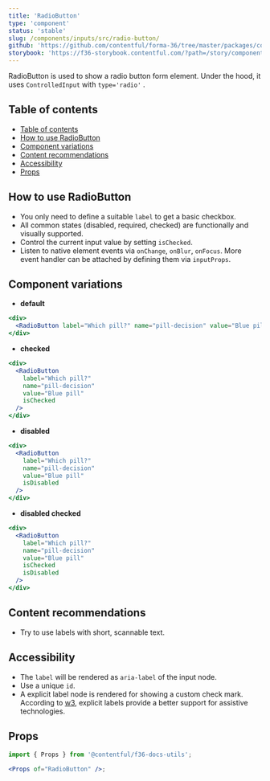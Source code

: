 ```yaml
---
title: 'RadioButton'
type: 'component'
status: 'stable'
slug: /components/inputs/src/radio-button/
github: 'https://github.com/contentful/forma-36/tree/master/packages/components/inputs/src/radio-button'
storybook: 'https://f36-storybook.contentful.com/?path=/story/components-radiobutton--default'
---
```


RadioButton is used to show a radio button form element. Under the hood, it uses `ControlledInput` with `type='radio'` .

## Table of contents

- [Table of contents](#table-of-contents)
- [How to use RadioButton](#how-to-use-radiobutton)
- [Component variations](#component-variations)
- [Content recommendations](#content-recommendations)
- [Accessibility](#accessibility)
- [Props](#props)

## How to use RadioButton

- You only need to define a suitable `label` to get a basic checkbox.
- All common states (disabled, required, checked) are functionally and visually supported.
- Control the current input value by setting `isChecked`.
- Listen to native element events via `onChange`, `onBlur`, `onFocus`. More event handler can be attached by defining them via `inputProps`.

## Component variations

- **default**

```jsx
<div>
  <RadioButton label="Which pill?" name="pill-decision" value="Blue pill" />
</div>
```

- **checked**

```jsx
<div>
  <RadioButton
    label="Which pill?"
    name="pill-decision"
    value="Blue pill"
    isChecked
  />
</div>
```

- **disabled**

```jsx
<div>
  <RadioButton
    label="Which pill?"
    name="pill-decision"
    value="Blue pill"
    isDisabled
  />
</div>
```

- **disabled checked**

```jsx
<div>
  <RadioButton
    label="Which pill?"
    name="pill-decision"
    value="Blue pill"
    isChecked
    isDisabled
  />
</div>
```

## Content recommendations

- Try to use labels with short, scannable text.

## Accessibility

- The `label` will be rendered as `aria-label` of the input node.
- Use a unique `id`.
- A explicit label node is rendered for showing a custom check mark. According to [w3](https://www.w3.org/WAI/tutorials/forms/labels/#associating-labels-implicitly), explicit labels provide a better support for assistive technologies.

## Props

```jsx
import { Props } from '@contentful/f36-docs-utils';

<Props of="RadioButton" />;
```
